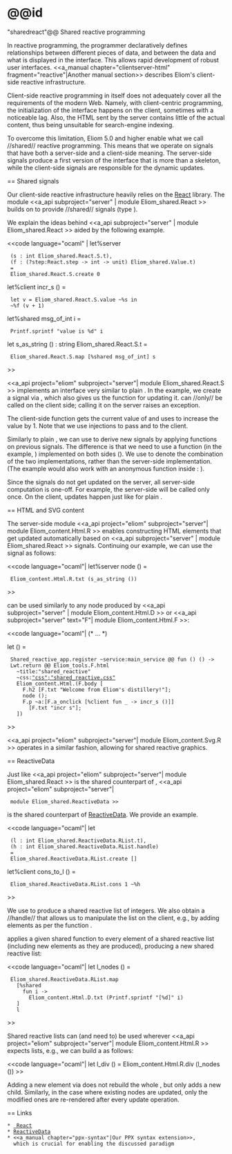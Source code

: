 =@@id="sharedreact"@@ Shared reactive programming

In reactive programming, the programmer declaratively defines
relationships between different pieces of data, and between the data
and what is displayed in the interface. This allows rapid development
of robust user interfaces. <<a_manual chapter="clientserver-html"
fragment="reactive"|Another manual section>> describes Eliom's
client-side reactive infrastructure.

Client-side reactive programming in itself does not adequately cover
all the requirements of the modern Web. Namely, with client-centric
programming, the initialization of the interface happens on the
client, sometimes with a noticeable lag. Also, the HTML sent by the
server contains little of the actual content, thus being unsuitable
for search-engine indexing.

To overcome this limitation, Eliom 5.0 and higher enable what we call
//shared// reactive programming. This means that we operate on signals
that have both a server-side and a client-side meaning. The
server-side signals produce a first version of the interface that is
more than a skeleton, while the client-side signals are responsible
for the dynamic updates.

== Shared signals

Our client-side reactive infrastructure heavily relies on the
[[http://erratique.ch/software/react| React]] library. The module
<<a_api subproject="server" | module Eliom_shared.React >> builds on
{{{React}}} to provide //shared// signals (type
{{{Eliom_shared.React.S.t}}}).

We explain the ideas behind
<<a_api subproject="server" | module Eliom_shared.React >> aided by
the following example.

<<code language="ocaml" |
let%server
  (s : int Eliom_shared.React.S.t),
  (f : (?step:React.step -> int -> unit) Eliom_shared.Value.t)
  =
  Eliom_shared.React.S.create 0

let%client incr_s () =
  let v = Eliom_shared.React.S.value ~%s in
  ~%f (v + 1)

let%shared msg_of_int i =
  Printf.sprintf "value is %d" i

let s_as_string () : string Eliom_shared.React.S.t =
  Eliom_shared.React.S.map [%shared msg_of_int] s
>>

<<a_api project="eliom" subproject="server"| module
Eliom_shared.React.S >> implements an interface very similar to plain
{{{React.S}}}. In the example, we create a signal {{{s}}} via
{{{create}}}, which also gives us the function {{{f}}} for updating
it. {{{f}}} can //only// be called on the client side; calling it on
the server raises an exception.

The client-side function {{{incr_s}}} gets the current value of
{{{s}}} and uses {{{f}}} to increase the value by 1. Note that we use
injections {{{~%}}} to pass {{{s}}} and {{{f}}} to the client.

Similarly to plain {{{React}}}, we can use
{{{Eliom_shared.React.S.map}}} to derive new signals by applying
functions on previous signals. The difference is that we need to use a
function (in the example, {{{msg_of_int}}}) implemented on both sides
({{{let%shared}}}). We use {{{[%shared msg_of_int]}}} to denote the
combination of the two implementations, rather than the server-side
implementation.
(The example would also work with an anonymous function inside
{{{[%shared ...]}}}:
{{{[%shared (fun i -> Printf.sprintf "value is %d" i)]}}}).

Since the signals do not get updated on the server, all server-side
computation is one-off. For example, the server-side {{{msg_of_int}}}
will be called only once. On the client, updates happen just like for
plain {{{React}}}.

== HTML and SVG content

The server-side
module
<<a_api project="eliom" subproject="server"| module Eliom_content.Html.R >>
enables constructing HTML elements that get updated automatically
based on
<<a_api subproject="server" | module Eliom_shared.React >> signals.
Continuing our example, we can use the signal {{{s_as_string ()}}}
as follows:

<<code language="ocaml"|
let%server node () =
  Eliom_content.Html.R.txt (s_as_string ())
>>

{{{node ()}}} can be used similarly to any node produced by <<a_api
subproject="server" | module Eliom_content.Html.D >> or <<a_api
subproject="server" text="F"| module Eliom_content.Html.F >>:

<<code language="ocaml"|
(* ... *)

let () =
  Shared_reactive_app.register ~service:main_service @@ fun () () ->
  Lwt.return @@ Eliom_tools.F.html
    ~title:"shared_reactive"
    ~css:[["css";"shared_reactive.css"]]
    Eliom_content.Html.(F.body [
      F.h2 [F.txt "Welcome from Eliom's distillery!"];
      node ();
      F.p ~a:[F.a_onclick [%client fun _ -> incr_s ()]]
        [F.txt "incr s"];
    ])
>>

<<a_api project="eliom" subproject="server"| module Eliom_content.Svg.R >>
operates in a similar fashion, allowing for shared reactive graphics.

== ReactiveData

Just like
<<a_api project="eliom" subproject="server"| module Eliom_shared.React >>
is the shared counterpart of {{{React}}},
<<a_api project="eliom" subproject="server"|
  module Eliom_shared.ReactiveData >>
is the shared counterpart of
[[https://github.com/ocsigen/reactiveData|ReactiveData]].
We provide an example.

<<code language="ocaml"|
let
  (l : int Eliom_shared.ReactiveData.RList.t),
  (h : int Eliom_shared.ReactiveData.RList.handle)
  =
  Eliom_shared.ReactiveData.RList.create []

let%client cons_to_l () =
  Eliom_shared.ReactiveData.RList.cons 1 ~%h
>>

We use {{{create}}} to produce a shared reactive list {{{l}}} of
integers.  We also obtain a //handle// that allows us to manipulate
the list on the client, e.g., by adding elements as per the function
{{{cons_to_l}}}.

{{{Eliom_shared.ReactiveData.RList.map}}} applies a given shared
function to every element of a shared reactive list (including new
elements as they are produced), producing a new shared reactive list:

<<code language="ocaml"|
let l_nodes () =
  Eliom_shared.ReactiveData.RList.map
    [%shared
      fun i ->
        Eliom_content.Html.D.txt (Printf.sprintf "[%d]" i)
    ]
    l
>>

Shared reactive lists can (and need to) be used wherever
<<a_api project="eliom" subproject="server"| module Eliom_content.Html.R >>
expects lists, e.g., we can build a {{{<div>}}} as follows:

<<code language="ocaml"|
let l_div () = Eliom_content.Html.R.div (l_nodes ())
>>

Adding a new element via {{{cons_to_l}}} does not rebuild the whole
{{{l_div ()}}}, but only adds a new child. Similarly, in the case
where existing nodes are updated, only the modified ones are
re-rendered after every update operation.

== Links

 * [[http://erratique.ch/software/react| React]]
 * [[https://github.com/ocsigen/reactiveData|ReactiveData]]
 * <<a_manual chapter="ppx-syntax"|Our PPX syntax extension>>,
   which is crucial for enabling the discussed paradigm

